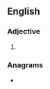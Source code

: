 ==English==

===Adjective===
{{head|en|superlative adjective}}

# {{en-superlative of|catty}}

===Anagrams===
* {{anagrams|en|a=aceisttt|tactites}}